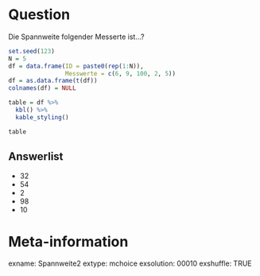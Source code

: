 
Question
======== 

Die Spannweite folgender Messerte ist...?

```r
set.seed(123)
N = 5
df = data.frame(ID = paste0(rep(1:N)),
                Messwerte = c(6, 9, 100, 2, 5))
df = as.data.frame(t(df))
colnames(df) = NULL

table = df %>%
  kbl() %>%
  kable_styling()


```


```r
table
```



Answerlist
----------

* 32
* 54
* 2
* 98
* 10




Meta-information
================
exname: Spannweite2
extype: mchoice 
exsolution: 00010
exshuffle: TRUE


